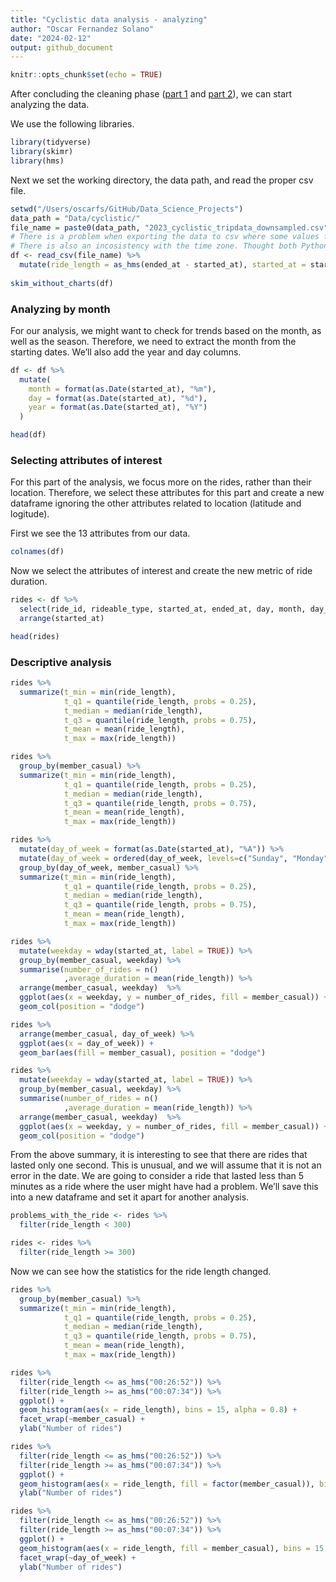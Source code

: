 ```yaml
---
title: "Cyclistic data analysis - analyzing"
author: "Oscar Fernandez Solano"
date: "2024-02-12"
output: github_document
---
```


```r
knitr::opts_chunk$set(echo = TRUE)
```

After concluding the cleaning phase ([part 1](https://github.com/OscarFernandezMX) and [part 2](https://github.com/OscarFernandezMX)), we can start analyzing the data.

We use the following libraries.
```r
library(tidyverse)
library(skimr)
library(hms)
```

Next we set the working directory, the data path, and read the proper csv file.
```r
setwd("/Users/oscarfs/GitHub/Data_Science_Projects")
data_path = "Data/cyclistic/"
file_name = paste0(data_path, "2023_cyclistic_tripdata_downsampled.csv")
# There is a problem when exporting the data to csv where some values for ride length are missing. Therefore, we create this row again after loading the data.
# There is also an incosistency with the time zone. Thought both Python and R have the same time zone set (Americas/Mexico_City), R displays the time 6 hours ahead. For this reason, we decided to substract 6 hours from the starting and ending dates.
df <- read_csv(file_name) %>%
  mutate(ride_length = as_hms(ended_at - started_at), started_at = started_at - as_hms("06:00:00"), ended_at = ended_at - as_hms("06:00:00"))
  
skim_without_charts(df)
```

### Analyzing by month

For our analysis, we might want to check for trends based on the month, as well as the season. Therefore, we need to extract the month from the starting dates. We'll also add the year and day columns.
```r
df <- df %>%
  mutate(
    month = format(as.Date(started_at), "%m"),
    day = format(as.Date(started_at), "%d"),
    year = format(as.Date(started_at), "%Y")
  )

head(df)
```


### Selecting attributes of interest

For this part of the analysis, we focus more on the rides, rather than their location. Therefore, we select these attributes for this part and create a new dataframe ignoring the other attributes related to location (latitude and logitude).

First we see the 13 attributes from our data.
```r
colnames(df)
```

Now we select the attributes of interest and create the new metric of ride duration.
```r
rides <- df %>%
  select(ride_id, rideable_type, started_at, ended_at, day, month, day_of_week, ride_length, start_station_name, member_casual) %>%
  arrange(started_at)

head(rides)
```



### Descriptive analysis

```r
rides %>%
  summarize(t_min = min(ride_length),
            t_q1 = quantile(ride_length, probs = 0.25),
            t_median = median(ride_length),
            t_q3 = quantile(ride_length, probs = 0.75),
            t_mean = mean(ride_length),
            t_max = max(ride_length))
```


```r
rides %>%
  group_by(member_casual) %>%
  summarize(t_min = min(ride_length),
            t_q1 = quantile(ride_length, probs = 0.25),
            t_median = median(ride_length),
            t_q3 = quantile(ride_length, probs = 0.75),
            t_mean = mean(ride_length),
            t_max = max(ride_length))
```

```r
rides %>%
  mutate(day_of_week = format(as.Date(started_at), "%A")) %>%
  mutate(day_of_week = ordered(day_of_week, levels=c("Sunday", "Monday", "Tuesday", "Wednesday", "Thursday", "Friday", "Saturday"))) %>%
  group_by(day_of_week, member_casual) %>%
  summarize(t_min = min(ride_length),
            t_q1 = quantile(ride_length, probs = 0.25),
            t_median = median(ride_length),
            t_q3 = quantile(ride_length, probs = 0.75),
            t_mean = mean(ride_length),
            t_max = max(ride_length))
```

```r
rides %>% 
  mutate(weekday = wday(started_at, label = TRUE)) %>% 
  group_by(member_casual, weekday) %>% 
  summarise(number_of_rides = n()
            ,average_duration = mean(ride_length)) %>% 
  arrange(member_casual, weekday)  %>% 
  ggplot(aes(x = weekday, y = number_of_rides, fill = member_casual)) +
  geom_col(position = "dodge")

```
```r
rides %>%
  arrange(member_casual, day_of_week) %>%
  ggplot(aes(x = day_of_week)) +
  geom_bar(aes(fill = member_casual), position = "dodge")
```
```r
rides %>% 
  mutate(weekday = wday(started_at, label = TRUE)) %>% 
  group_by(member_casual, weekday) %>% 
  summarise(number_of_rides = n()
            ,average_duration = mean(ride_length)) %>% 
  arrange(member_casual, weekday)  %>% 
  ggplot(aes(x = weekday, y = number_of_rides, fill = member_casual)) +
  geom_col(position = "dodge")

```


From the above summary, it is interesting to see that there are rides that lasted only one second. This is unusual, and we will assume that it is not an error in the date. We are going to consider a ride that lasted less than 5 minutes as a ride where the user might have had a problem. We'll save this into a new dataframe and set it apart for another analysis.
```r
problems_with_the_ride <- rides %>%
  filter(ride_length < 300)

rides <- rides %>%
  filter(ride_length >= 300)
```

Now we can see how the statistics for the ride length changed.
```r
rides %>%
  group_by(member_casual) %>%
  summarize(t_min = min(ride_length),
            t_q1 = quantile(ride_length, probs = 0.25),
            t_median = median(ride_length),
            t_q3 = quantile(ride_length, probs = 0.75),
            t_mean = mean(ride_length),
            t_max = max(ride_length))
```


```r
rides %>%
  filter(ride_length <= as_hms("00:26:52")) %>%
  filter(ride_length >= as_hms("00:07:34")) %>%
  ggplot() +
  geom_histogram(aes(x = ride_length), bins = 15, alpha = 0.8) +
  facet_wrap(~member_casual) +
  ylab("Number of rides")
```

```r
rides %>%
  filter(ride_length <= as_hms("00:26:52")) %>%
  filter(ride_length >= as_hms("00:07:34")) %>%
  ggplot() +
  geom_histogram(aes(x = ride_length, fill = factor(member_casual)), bins = 15, alpha = 0.5, position = "dodge") +
  ylab("Number of rides")
```

```r
rides %>%
  filter(ride_length <= as_hms("00:26:52")) %>%
  filter(ride_length >= as_hms("00:07:34")) %>%
  ggplot() +
  geom_histogram(aes(x = ride_length, fill = member_casual), bins = 15, alpha = 0.5, position = "dodge") +
  facet_wrap(~day_of_week) +
  ylab("Number of rides")
```




















